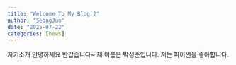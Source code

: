 ```yaml
---
title: "Welcome To My Blog 2"
author: "SeongJun"
date: "2025-07-22"
categories: [news]
---
```


자기소개 \n
안녕하세요 반갑습니다~ \n
제 이름은 박성준입니다. \n
저는 파이썬을 좋아합니다. \n
